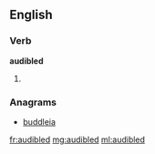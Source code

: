 ==English==

===Verb===
'''audibled'''

# {{past of|audible}}

===Anagrams===
* [[buddleia#English|buddleia]]

[[fr:audibled]]
[[mg:audibled]]
[[ml:audibled]]